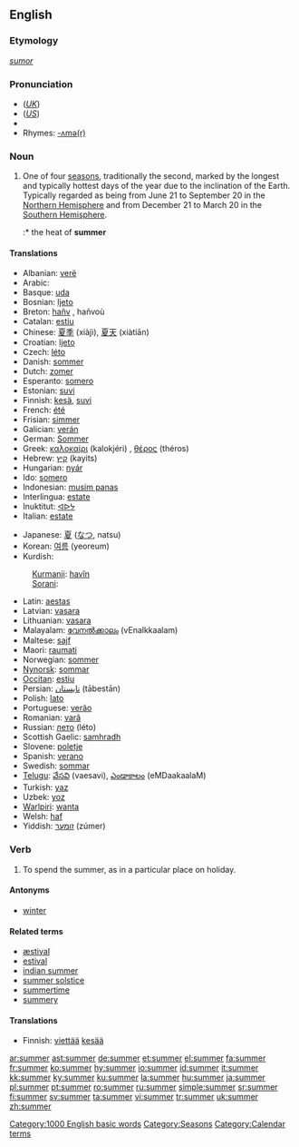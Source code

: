 {{see|Summer}}
{{wikipedia}}
==English==

{{rank|leaves|chair|date|854|summer|simply|terrible|Tom}}

===Etymology===
{{OE.}} ''[[sumor]]''

===Pronunciation===
*(''[[Received Pronunciation|UK]]'') {{IPA|/ˈsʌmə/}}
*(''[[General American|US]]'') {{IPA|/ˈsʌmɚ/}}
*{{audio|en-us-summer.ogg|Audio (US)}}
*Rhymes: [[Rhymes:English:-ʌmə(r)|-ʌmə(r)]]

===Noun===
{{en-noun}}

# One of four [[season]]s, traditionally the second, marked by the longest and typically hottest days of the year due to the inclination of the Earth. Typically regarded as being from June 21 to September 20 in the [[Northern Hemisphere]] and from December 21 to March 20 in the [[Southern Hemisphere]].
#:* the heat of '''summer'''

====Translations====
{{trans-top|hottest season}}
*Albanian: [[verë]] {{f}}
*Arabic: {{ARchar| [[صيف]]}} {{Unicode|(ʂaif)}}
*Basque: [[uda]]
*Bosnian: [[ljeto]] {{n}}
*Breton: [[hañv]] {{m}}, hañvoù
*Catalan: [[estiu]] {{m}}
*Chinese: [[夏季]] (xiàjì), [[夏天]] (xiàtiān)
*Croatian: [[ljeto]] {{n}}
*Czech: [[léto]] {{n}}
*Danish: [[sommer]]
*Dutch: [[zomer]] {{m}}
*Esperanto: [[somero]]
*Estonian: [[suvi]]
*Finnish: [[kesä]], [[suvi]]
*French: [[été]] {{m}}
*Frisian: [[simmer]]
*Galician: [[verán]] {{m}}
*German: [[Sommer]] {{m}}
*Greek: [[καλοκαίρι]] (kalokjéri) {{n}}, [[θέρος]] (théros) {{n}}
*Hebrew: [[קיץ]] (kayits) {{m}}
*Hungarian: [[nyár]]
*Ido: [[somero]]
*Indonesian: [[musim panas]]
*Interlingua: [[estate]]
*Inuktitut: [[ᐊᐅᔭ]]
*Italian: [[estate]] {{f}}
{{trans-mid}}
*Japanese: [[夏]] ([[なつ]], natsu)
*Korean: [[여름]] (yeoreum)
*Kurdish:
:[[Kurmanji]]: [[havîn]] {{f}}
:[[Sorani]]: {{KUchar|[[هاوین]]}}
*Latin: [[aestas]]
*Latvian: [[vasara]] {{f}}
*Lithuanian: [[vasara]] {{f}}
*Malayalam: [[വേനല്‍ക്കാലം]] (vEnalkkaalam)
*Maltese: [[sajf]]
*Maori: [[raumati]]
*Norwegian: [[sommer]]
*[[Nynorsk]]: [[sommar]]
*[[Occitan]]: [[estiu]]
*Persian: [[تابستان]] (tābestān)
*Polish: [[lato]] {{n}}
*Portuguese: [[verão]] {{m}}
*Romanian: [[vară]] {{f}}
*Russian: [[лето]] (léto) {{n}}
*Scottish Gaelic: [[samhradh]] {{m}}
*Slovene: [[poletje]] {{n}}
*Spanish: [[verano]] {{m}}
*Swedish: [[sommar]]
*[[Telugu]]: [[వేసవి]] (vaesavi), [[ఎండాకాలం]] (eMDaakaalaM)
*Turkish: [[yaz]]
*Uzbek: [[yoz]]
*[[Warlpiri]]: [[wanta]]
*Welsh: [[haf]]
*Yiddish: [[זומער]] (zúmer)
{{trans-bottom}}

===Verb===
{{en-verb}}

# To spend the summer, as in a particular place on holiday.

====Antonyms====
*[[winter]]

====Related terms====
*[[æstival]]
*[[estival]]
*[[indian summer]]
*[[summer solstice]]
*[[summertime]]
*[[summery]]

====Translations====
{{trans-top|spend the summer on holiday}}
*Finnish: [[viettää]] [[kesä|kesää]]
{{trans-bottom}}

[[Category:1000 English basic words]]
[[Category:Seasons]]
[[Category:Calendar terms]]

[[ar:summer]]
[[ast:summer]]
[[de:summer]]
[[et:summer]]
[[el:summer]]
[[fa:summer]]
[[fr:summer]]
[[ko:summer]]
[[hy:summer]]
[[io:summer]]
[[id:summer]]
[[it:summer]]
[[kk:summer]]
[[ky:summer]]
[[ku:summer]]
[[la:summer]]
[[hu:summer]]
[[ja:summer]]
[[pl:summer]]
[[pt:summer]]
[[ro:summer]]
[[ru:summer]]
[[simple:summer]]
[[sr:summer]]
[[fi:summer]]
[[sv:summer]]
[[ta:summer]]
[[vi:summer]]
[[tr:summer]]
[[uk:summer]]
[[zh:summer]]